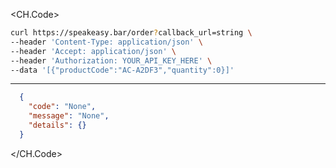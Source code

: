 
<CH.Code>
```bash Example Request
curl https://speakeasy.bar/order?callback_url=string \
--header 'Content-Type: application/json' \
--header 'Accept: application/json' \
--header 'Authorization: YOUR_API_KEY_HERE' \
--data '[{"productCode":"AC-A2DF3","quantity":0}]'
```
---

```json Example Response
  {
    "code": "None",
    "message": "None",
    "details": {}
  }
```
</CH.Code>
